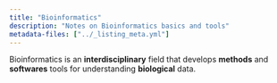 ```yaml
---
title: "Bioinformatics"
description: "Notes on Bioinformatics basics and tools"
metadata-files: ["../_listing_meta.yml"]
---
```


Bioinformatics is an **interdisciplinary** field that develops **methods** and **softwares** tools for understanding **biological** data.
